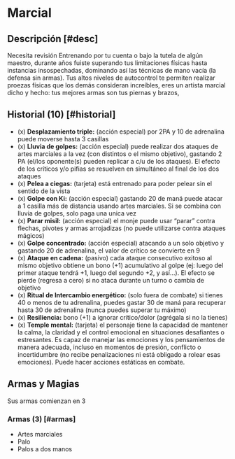 
# Marcial

<Bleed>
  <Screenshot src={martialImage} alt="placeholder" full />
</Bleed>


## Descripción [#desc]

<Callout type="warning" emoji="🔎">
  Necesita revisión
</Callout>
Entrenando por tu cuenta o bajo la tutela de algún maestro, durante años fuiste superando
tus limitaciones físicas hasta instancias insospechadas, dominando así las técnicas
de mano vacía (la defensa sin armas). Tus altos niveles de autocontrol te permiten
realizar proezas físicas que los demás consideran increíbles, eres un artista marcial
dicho y hecho: tus mejores armas son tus piernas y brazos,

## Historial (10) [#historial]

- (x) **Desplazamiento triple:** (acción especial) por 2PA y 10 de adrenalina puede moverse hasta 3 casillas
- (x) **Lluvia de golpes:** (acción especial) puede realizar dos ataques de artes marciales a la vez (con distintos o el mismo objetivo), gastando 2 PA (el/los oponente(s) pueden replicar a c/u de los ataques). El efecto de los críticos y/o pifias se resuelven en simultáneo al final de los dos ataques
- (x) **Pelea a ciegas:** (tarjeta) está entrenado para poder pelear sin el sentido de la vista
- (x) **Golpe con Ki:** (acción especial) gastando 20 de maná puede atacar a 1 casilla más de distancia usando artes marciales. Si se combina con lluvia de golpes, solo paga una unica vez
- (x) **Parar misil:** (acción especial) el monje puede usar “parar” contra flechas, pivotes y armas arrojadizas (no puede utilizarse contra ataques mágicos)
- (x) **Golpe concentrado:** (acción especial) atacando a un solo objetivo y gastando 20 de adrenalina, el valor de crítico se convierte en 9
- (x) **Ataque en cadena:** (pasivo) cada ataque consecutivo exitoso al mismo objetivo obtiene un bono (+1) acumulativo al golpe (ej: luego del primer ataque tendrá +1, luego del segundo +2, y así…). El efecto se pierde (regresa a cero) si no ataca durante un turno o cambia de objetivo
- (x) **Ritual de Intercambio energético:** (solo fuera de combate) si tienes 40 o menos de tu adrenalina, puedes gastar 30 de maná para recuperar hasta 30 de adrenalina (nunca puedes superar tu máximo)
- (x) **Resiliencia:** bono (+1) a ignorar crítico/dolor (agrégala si no la tienes)
- (x) **Temple mental:** (tarjeta) el personaje tiene la capacidad de mantener la calma, la claridad y el control emocional en situaciones desafiantes o estresantes. Es capaz de manejar las emociones y los pensamientos de manera adecuada, incluso en momentos de presión, conflicto o incertidumbre (no recibe penalizaciones ni está obligado a rolear esas emociones). Puede hacer acciones estáticas en combate.

## Armas y Magias
Sus armas comienzan en 3

### Armas (3) [#armas]

- Artes marciales
- Palo
- Palos a dos manos
